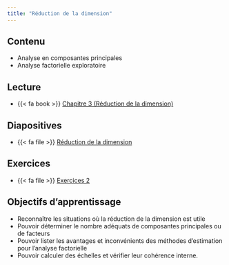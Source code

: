 ```yaml
---
title: "Réduction de la dimension"
---
```


## Contenu

- Analyse en composantes principales
- Analyse factorielle exploratoire

## Lecture


- {{< fa book >}} [Chapitre 3 (Réduction de la dimension)](https://lbelzile.github.io/math60602/02-analysefactorielle.html)


## Diapositives 

- {{< fa file >}} [Réduction de la dimension](/diapos/MATH60602-diapos3.pdf)

<!--
<iframe width="600" height="338" src="http://docs.google.com/gview?url=https://lbelzile.github.io/multi/diapos/MATH60602-diapos3.pdf&embedded=true" frameborder="0"></iframe>
-->

## Exercices

- {{< fa file >}} [Exercices 2](/exercices/02-exercice.html)

## Objectifs d'apprentissage

- Reconnaître les situations où la réduction de la dimension est utile
- Pouvoir déterminer le nombre adéquats de composantes principales ou de facteurs
- Pouvoir lister les avantages et inconvénients des méthodes d'estimation pour l'analyse factorielle
- Pouvoir calculer des échelles et vérifier leur cohérence interne.
